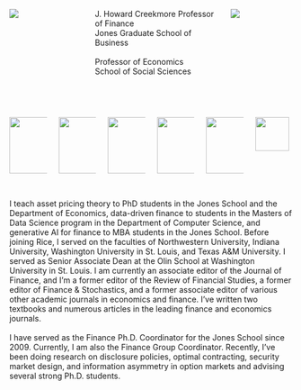:::: {.columns}

::: {.column width="20%"}

![](headshot-keeper-cropped2.png)

:::
::: {.column width="5%"}
:::
::: {.column width="50%"} 
J. Howard Creekmore Professor of Finance <br>
Jones Graduate School of Business<br><br>
Professor of Economics <br>
School of Social Sciences 
:::
::: {.column width="25%"}
![](RiceUniversity.png)
:::
::::

<br>

:::: {.columns}

::: {.column width="16.66%"}
[![](genai4finance.png){width=100px}](https://genai4finance.kerryback.com)
:::

::: {.column width="16.66%"}
[![](dataportal.png){width=100px}](https://data-portal.rice-business.org)
:::

::: {.column width="16.66%"}
[![](learninvestments.png){width=100px}](https://learn-investments.rice-business.org)
:::

::: {.column width="16.66%"}
[![](cover.png){width=100px}](https://book.derivative-securities.org)
:::

::: {.column width="16.66%"}
[![](workshop.png){width=100px}](https://workshop.kerryback.com)
:::

::: {.column width="16.66%"}
[![](substack.png){width=60px}](https://kerryback.substack.com)
:::

::::
<br>I teach asset pricing theory to PhD students in the Jones School and the Department of Economics, data-driven finance to students in the Masters of Data Science program in the Department of Computer Science, and generative AI for finance to MBA students in the Jones School.  Before joining Rice, I served on the faculties of Northwestern University, Indiana University, Washington University in St. Louis, and Texas A&M University.  I served as Senior Associate Dean at the Olin School at Washington University in St. Louis.  I am currently an associate editor of the Journal of Finance, and I'm a former editor of the Review of Financial Studies, a former editor of Finance & Stochastics, and a former associate editor of various other academic journals in economics and finance.  I've written two textbooks and numerous articles in the leading finance and economics journals.  
<br>
I have served as the Finance Ph.D. Coordinator for the Jones School since 2009.  Currently, I am also the Finance Group Coordinator.
Recently, I've been doing research on disclosure policies, optimal contracting, security market design, and information asymmetry in option markets and advising several strong Ph.D. students.  



